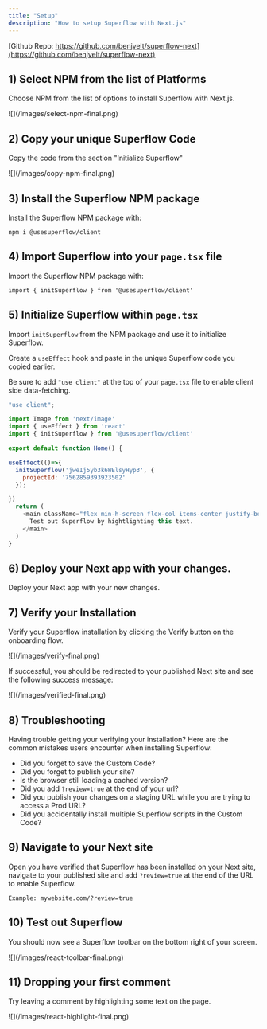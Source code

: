 ```yaml
---
title: "Setup"
description: "How to setup Superflow with Next.js"
---
```


[Github Repo: https://github.com/benjvelt/superflow-next](https://github.com/benjvelt/superflow-next)

## 1) Select NPM from the list of Platforms

Choose NPM from the list of options to install Superflow with Next.js.

<Frame>
![](/images/select-npm-final.png)
</Frame>


## 2) Copy your unique Superflow Code

Copy the code from the section "Initialize Superflow"

<Frame>
![](/images/copy-npm-final.png)
</Frame>

## 3) Install the Superflow NPM package

Install the Superflow NPM package with:

```
npm i @usesuperflow/client
```

## 4) Import Superflow into your `page.tsx` file

Import the Superflow NPM package with:

```
import { initSuperflow } from '@usesuperflow/client'
```


## 5) Initialize Superflow within `page.tsx`

Import `initSuperflow` from the NPM package and use it to initialize Superflow.

Create a `useEffect` hook and paste in the unique Superflow code you copied earlier.

Be sure to add `"use client"` at the top of your `page.tsx` file to enable client side data-fetching.

```js
"use client";

import Image from 'next/image'
import { useEffect } from 'react'
import { initSuperflow } from '@usesuperflow/client'

export default function Home() {

useEffect(()=>{
  initSuperflow('jweIj5yb3k6WElsyHyp3', {
    projectId: '7562859393923502'
  });

})
  return (
    <main className="flex min-h-screen flex-col items-center justify-between p-24">
      Test out Superflow by hightlighting this text.
    </main>
  )
}

```

## 6) Deploy your Next app with your changes.

Deploy your Next app with your new changes.

## 7) Verify your Installation

Verify your Superflow installation by clicking the Verify button on the onboarding flow.

<Frame>
![](/images/verify-final.png)
</Frame>

If successful, you should be redirected to your published Next site and see the following success message:

<Frame>
![](/images/verified-final.png)
</Frame>

## 8) Troubleshooting

Having trouble getting your verifying your installation? Here are the common mistakes users encounter when installing Superflow:

 - Did you forget to save the Custom Code?
 - Did you forget to publish your site?
 - Is the browser still loading a cached version?
 - Did you add `?review=true` at the end of your url?
 - Did you publish your changes on a staging URL while you are trying to access a Prod URL?
 - Did you accidentally install multiple Superflow scripts in the Custom Code?


## 9) Navigate to your Next site 

Open you have verified that Superflow has been installed on your Next site, navigate to your published site and add `?review=true` at the end of the URL to enable Superflow. 

`Example: mywebsite.com/?review=true`


## 10) Test out Superflow

You should now see a Superflow toolbar on the bottom right of your screen.

<Frame>
![](/images/react-toolbar-final.png)
</Frame>




## 11) Dropping your first comment
Try leaving a comment by highlighting some text on the page.

<Frame>
![](/images/react-highlight-final.png)
</Frame>